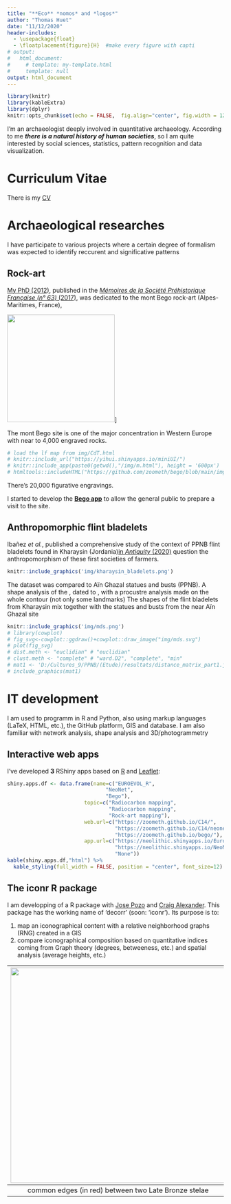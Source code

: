 ---
title: "**Eco** *nomos* and *logos*"
author: "Thomas Huet"
date: "11/12/2020"
header-includes:
  - \usepackage{float}
  - \floatplacement{figure}{H}  #make every figure with capti
# output: 
#   html_document:
#     # template: my-template.html
#     template: null
output: html_document 
---

```{r setup, include=FALSE}
library(knitr)
library(kableExtra)
library(dplyr)
knitr::opts_chunk$set(echo = FALSE,  fig.align="center", fig.width = 12, fig.height = 12)
```

I'm an archaeologist deeply involved in quantitative archaeology. According to me ***there is a natural history of human societies***, so I am quite interested by social sciences, statistics, pattern recognition and data visualization.

# Curriculum Vitae

There is my [CV](https://github.com/zoometh/thomashuet.github.io/blob/main/cv/cv_english.pdf)

# Archaeological researches

I have participate to various projects where a certain degree of formalism was expected to identify reccurent and significative patterns

## Rock-art

[My PhD (2012)](https://tel.archives-ouvertes.fr/tel-00712290), published in the [*Mémoires de la Société Préhistorique Française (n° 63)* (2017)](http://www.prehistoire.org/shop_515-40342-0-0/m63-2017-les-gravures-piquetees-du-mont-bego-alpes-maritimes-organisation-spatiale-et-seriation-vie-iie-millenaire-av.-j.-c.-t.-huet.html), was dedicated to the mont Bego rock-art (Alpes-Maritimes, France), 

![](http://www.prehistoire.org/offres/file_inline_src/515/515_imgO_020317_092024.jpg){width=250px}]
<!-- http://www.prehistoire.org/shop_515-40342-2674-822/m63-2017-les-gravures-piquetees-du-mont-bego-alpes-maritimes-organisation-spatiale-et-seriation-vie-iie-millenaire-av.-j.-c.-t.-huet.html -->

The mont Bego site is one of the major concentration in Western Europe with near to 4,000 engraved rocks.

```{r lf.Sectors}
# load the lf map from img/CdT.html
# knitr::include_url("https://yihui.shinyapps.io/miniUI/")
# knitr::include_app(paste0(getwd(),"/img/m.html"), height = '600px')
# htmltools::includeHTML("https://github.com/zoometh/bego/blob/main/img/Bego.html")
```

There's 20,000 figurative engravings. 


I started to develop the **[Bego app]("https://zoometh.github.io/bego/")** to allow the general public to prepare a visit to the site.

## Anthropomorphic flint bladelets

Ibañez *et al.*, published a comprehensive study of the context of PPNB flint bladelets found in Kharaysin (Jordania)[ in *Antiquity* (2020)](https://www.cambridge.org/core/journals/antiquity/article/flint-figurines-from-the-early-neolithic-site-of-kharaysin-jordan/FFEB57291718AF9FF216F1113844C61B) question the anthropomorphism of these first societies of farmers.  


```{r df, fig.width= 7, fig.cap="Kharaysin bladelets, credits: Kharaysin project"}
knitr::include_graphics('img/kharaysin_bladelets.png')
```

The dataset was compared to Aïn Ghazal statues and busts (PPNB). A shape analysis of the  , dated to , with a procustre analysis made on the whole contour (not only some landmarks)
The shapes of the flint bladelets from Kharaysin mix together with the statues and busts from the near Aïn Ghazal site

```{r tyr, fig.width= 7, fig.cap="Kharaysin bladelets, credits: Kharaysin project"}
knitr::include_graphics('img/mds.png')
# library(cowplot)
# fig_svg<-cowplot::ggdraw()+cowplot::draw_image("img/mds.svg")
# plot(fig_svg)
# dist.meth <- "euclidian" # "euclidian"
# clust.meth <- "complete" # "ward.D2", "complete", "min"
# mat1 <- 'D:/Cultures_9/PPNB/(Etude)/resultats/distance_matrix_part1.jpg'
# include_graphics(mat1)
```

# IT development

I am used to programm in R and Python, also using markup languages (LaTeX, HTML, etc.), the GitHub platform, GIS and database. I am also familiar with network analysis, shape analysis and 3D/photogrammetry

## Interactive web apps

I've developed **3** RShiny apps based on [R](https://www.r-project.org/) and [Leaflet](https://leafletjs.com/):

```{r Rshiny.apps}
shiny.apps.df <- data.frame(name=c("EUROEVOL_R",
                                "NeoNet",
                                "Bego"),
                         topic=c("Radiocarbon mapping",
                                 "Radiocarbon mapping",
                                 "Rock-art mapping"),
                         web.url=c("https://zoometh.github.io/C14/",
                                   "https://zoometh.github.io/C14/neonet",
                                   "https://zoometh.github.io/bego/"),
                         app.url=c("https://neolithic.shinyapps.io/Euroevol_R/",
                                   "https://neolithic.shinyapps.io/NeoNet/",
                                   "None"))
kable(shiny.apps.df,"html") %>% 
  kable_styling(full_width = FALSE, position = "center", font_size=12)
```


## The **iconr** R package

I am developping of a R package with [Jose Pozo](https://orcid.org/0000-0002-0759-3510) and [Craig Alexander](https://www.researchgate.net/profile/Craig_Alexander2). This package has the working name of 'decorr' (soon: 'iconr'). Its purpose is to:

1. map an iconographical content with a relative neighborhood graphs (RNG) created in a GIS
2. compare iconographical composition based on quantitative indices coming from Graph theory (degrees, betweeness, etc.) and spatial analysis (average heights, etc.)

| ![](https://github.com/zoometh/iconr/raw/master/vignettes/compar_eds_2_3.png){width=500px} |
|:--:| 
| common edges (in red) between two Late Bronze stelae |



